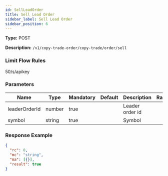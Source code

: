 ```yaml
---
id: SellLeadOrder
title: Sell Lead Order
sidebar_label: Sell Lead Order
sidebar_position: 6
---
```


**Type:** POST

**Description:** `/v1/copy-trade-order/copy-trade/order/sell`

### Limit Flow Rules

50/s/apikey

### Parameters

| Name          | Type   | Mandatory | Default | Description     | Ranges |
| ------------- | ------ | --------- | ------- | --------------- | ------ |
| leaderOrderId | number | true      |         | Leader order id |        |
| symbol        | string | true      |         | Symbol          |        |

### Response Example

```json title="Response"
{
  "rc": 0,
  "mc": "string",
  "ma": [{}],
  "result": true
}
```
